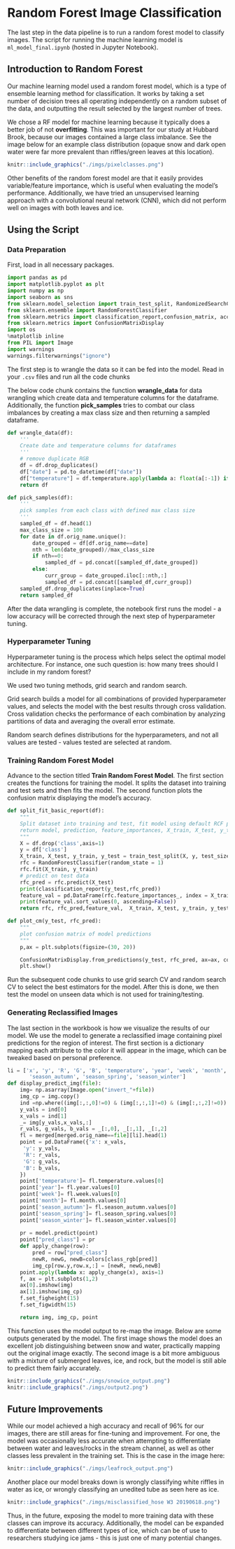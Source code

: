 # Random Forest Image Classification

The last step in the data pipeline is to run a random forest model to classify images.
The script for running the machine learning model is `ml_model_final.ipynb` (hosted in Jupyter Notebook).


## Introduction to Random Forest

Our machine learning model used a random forest model, which is a type of ensemble learning method for classification. It works by taking a set number of decision trees all operating independently on a random subset of the data, and outputting the result selected by the largest number of trees.

We chose a RF model for machine learning because it typically does a better job of not **overfitting**. This was important for our study at Hubbard Brook, because our images contained a large class imbalance. See the image below for an example class distribution (opaque snow and dark open water were far more prevalent than riffles/green leaves at this location).

```r
knitr::include_graphics("./imgs/pixelclasses.png")

```

Other benefits of the random forest model are that it easily provides variable/feature importance, which is useful when evaluating the model's performance. Additionally, we have tried an unsupervised learning approach with a convolutional neural network (CNN), which did not perform well on images with both leaves and ice.


## Using the Script

### Data Preparation

First, load in all necessary packages. 

```python
import pandas as pd
import matplotlib.pyplot as plt
import numpy as np
import seaborn as sns
from sklearn.model_selection import train_test_split, RandomizedSearchCV,GridSearchCV
from sklearn.ensemble import RandomForestClassifier
from sklearn.metrics import classification_report,confusion_matrix, accuracy_score
from sklearn.metrics import ConfusionMatrixDisplay
import os
%matplotlib inline
from PIL import Image
import warnings
warnings.filterwarnings("ignore")

```

The first step is to wrangle the data so it can be fed into the model. Read in your `.csv` files and run all the code chunks 

The below code chunk contains the function **wrangle_data** for data wrangling which create data and temperature columns for the dataframe. Additionally, the function **pick_samples** tries to combat our class imbalances by creating a max class size and then returning a sampled dataframe.

```python
def wrangle_data(df):
    '''
    Create date and temperature columns for dataframes
    '''
    # remove duplicate RGB
    df = df.drop_duplicates()
    df["date"] = pd.to_datetime(df["date"])
    df["temperature"] = df.temperature.apply(lambda a: float(a[:-1]) if type(a) != float else np.nan)
    return df

def pick_samples(df):
    '''
    pick samples from each class with defined max class size
    '''
    sampled_df = df.head(1)
    max_class_size = 100
    for date in df.orig_name.unique():
        date_grouped = df[df.orig_name==date]
        nth = len(date_grouped)//max_class_size
        if nth==0:
            sampled_df = pd.concat([sampled_df,date_grouped])
        else:
            curr_group = date_grouped.iloc[::nth,:]
            sampled_df = pd.concat([sampled_df,curr_group])
    sampled_df.drop_duplicates(inplace=True)
    return sampled_df

```

After the data wrangling is complete, the notebook first runs the model - a low accuracy will be corrected through the next step of hyperparameter tuning. 


### Hyperparameter Tuning

Hyperparameter tuning is the process which helps select the optimal model architecture. For instance, one such question is: how many trees should I include in my random forest?

We used two tuning methods, grid search and random search. 

Grid search builds a model for all combinations of provided hyperparameter values, and selects the model with the best results through cross validation. Cross validation checks the performance of each combination by analyzing partitions of data and averaging the overall error estimate.

Random search defines distributions for the hyperparameters, and not all values are tested - values tested are selected at random. 


### Training Random Forest Model

Advance to the section titled **Train Random Forest Model**. The first section creates the functions for training the model. It splits the dataset into training and test sets and then fits the model. The second function plots the confusion matrix displaying the model's accuracy.

```python
def split_fit_basic_report(df):
    """
    Split dataset into training and test, fit model using default RCF parameters
    return model, prediction, feature_importances, X_train, X_test, y_train, y_test
    """
    X = df.drop('class',axis=1)
    y = df['class'] 
    X_train, X_test, y_train, y_test = train_test_split(X, y, test_size=0.30, random_state=1, stratify=y)
    rfc = RandomForestClassifier(random_state = 1)
    rfc.fit(X_train, y_train)
    # predict on test data
    rfc_pred = rfc.predict(X_test)
    print(classification_report(y_test,rfc_pred))
    feature_val = pd.DataFrame(rfc.feature_importances_, index = X_train.columns)
    print(feature_val.sort_values(0, ascending=False))
    return rfc, rfc_pred,feature_val,  X_train, X_test, y_train, y_test

def plot_cm(y_test, rfc_pred):
    """
    plot confusion matrix of model predictions
    """
    p,ax = plt.subplots(figsize=(30, 20))

    ConfusionMatrixDisplay.from_predictions(y_test, rfc_pred, ax=ax, colorbar=True)
    plt.show()

```

Run the subsequent code chunks to use grid search CV and random search CV to select the best estimators for the model. After this is done, we then test the model on unseen data which is not used for training/testing.


### Generating Reclassified Images

The last section in the workbook is how we visualize the results of our model. We use the model to generate a reclassified image containing pixel predictions for the region of interest. The first section is a dictionary mapping each attribute to the color it will appear in the image, which can be tweaked based on personal preference.

```python
li = ['x', 'y', 'R', 'G', 'B', 'temperature', 'year', 'week', 'month',
       'season_autumn', 'season_spring', 'season_winter']
def display_predict_img(file):
    img= np.asarray(Image.open("invert_"+file))
    img_cp = img.copy()
    ind =np.where((img[:,:,0]!=0) & (img[:,:,1]!=0) & (img[:,:,2]!=0))
    y_vals = ind[0]
    x_vals = ind[1]
    _= img[y_vals,x_vals,:]
    r_vals, g_vals, b_vals = _[:,0], _[:,1], _[:,2]
    fl = merged[merged.orig_name==file][li].head(1)
    point = pd.DataFrame({'x': x_vals,
     'y': y_vals,
     'R': r_vals,
     'G': g_vals,
     'B': b_vals,
    })
    point['temperature']= fl.temperature.values[0]
    point['year']= fl.year.values[0]
    point['week']= fl.week.values[0]
    point['month']= fl.month.values[0]
    point['season_autumn']= fl.season_autumn.values[0]
    point['season_spring']= fl.season_spring.values[0]
    point['season_winter']= fl.season_winter.values[0]
    
    pr = model.predict(point)
    point["pred_class"] = pr
    def apply_change(row):
        pred = row["pred_class"]
        newR, newG, newB=colors[class_rgb[pred]]
        img_cp[row.y,row.x,:] = [newR, newG,newB]
    point.apply(lambda x: apply_change(x), axis=1)
    f, ax = plt.subplots(1,2)
    ax[0].imshow(img)
    ax[1].imshow(img_cp)
    f.set_figheight(15)
    f.set_figwidth(15)

    return img, img_cp, point
```

This function uses the model output to re-map the image. Below are some outputs generated by the model. The first image shows the model does an excellent job distinguishing between snow and water, practically mapping out the original image exactly. The second image is a bit more ambiguous with a mixture of submerged leaves, ice, and rock, but the model is still able to predict them fairly accurately.

```r
knitr::include_graphics("./imgs/snowice_output.png")
knitr::include_graphics("./imgs/output2.png")

```
 

## Future Improvements

While our model achieved a high accuracy and recall of 96% for our images, there are still areas for fine-tuning and improvement. For one, the model was occasionally less accurate when attempting to differentiate between water and leaves/rocks in the stream channel, as well as other classes less prevalent in the training set. This is the case in the image here:

```r
knitr::include_graphics("./imgs/leafrock_output.png")

```

Another place our model breaks down is wrongly classifying white riffles in water as ice, or wrongly classifying an unedited tube as seen here as ice.
```r
knitr::include_graphics("./imgs/misclassified_hose W3 20190618.png")

```
Thus, in the future, exposing the model to more training data with these classes can improve its accuracy. Additionally, the model can be expanded to differentiate between different types of ice, which can be of use to researchers studying ice jams - this is just one of many potential changes.


